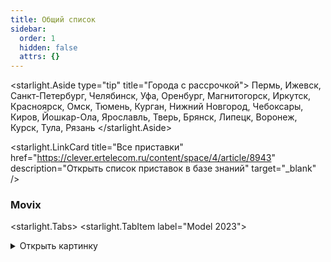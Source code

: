 ```yaml
---
title: Общий список
sidebar:
  order: 1
  hidden: false
  attrs: {}
---
```

<starlight.Aside type="tip" title="Города с рассрочкой">
  Пермь, Ижевск, Санкт-Петербург, Челябинск, Уфа, Оренбург, Магнитогорск, Иркутск, Красноярск, Омск, Тюмень, Курган, Нижний Новгород, Чебоксары, Киров, Йошкар-Ола, Ярославль, Тверь, Брянск, Липецк, Воронеж, Курск, Тула, Рязань
</starlight.Aside>

<starlight.LinkCard title="Все приставки" href="https://clever.ertelecom.ru/content/space/4/article/8943" description="Открыть список приставок в базе знаний" target="_blank" />

### Movix

<starlight.Tabs>
  <starlight.TabItem label="Model 2023">
    <details>
      <summary>
        Открыть картинку
      </summary>

      <astroassets.Image src="/images/general/Movix 2023.jpg" alt="Movix PRO Model 2023" width="600" height="100" loading="lazy" decoding="async" />
      <a href="/images/general/Movix 2023.jpg" download="Movix 2023.jpg">
          Скачать картинку
      </a>
    </details>

    ```txt
    Модель: Movix Model 2023
    - Официальный Android TV 11
    - Голосовой поиск (Google Assistant)
    - Подключение устройств по Bluetooth
    - Объемный звук Dolby Atmos
    - Поддержка Dolby Vision
    - Увеличенный объем памяти – 4 Гб RAM и 16 Гб Flash
    - Подключение по Wi-Fi и кабелем
    - Поддержка 4К
    - Родительский контроль
    - Управление просмотром
    - Списки каналов
    - Гарантия: 1 год

    Стоимость
    - В собственность - 6 200 ₽
    - В рассрочку:
    - 1 400 ₽/мес. на 6 месяцев (общая стоимость - 8 400 ₽)
    ```

    Рассрочка от банка:

    ```txt
    - 2 160 ₽/мес. на 3 месяца (общая стоимость - 6 480 ₽)
    - 1 116 ₽/мес. на 6 месяцев (общая стоимость - 6 695 ₽)
    - 595 ₽/мес. на 12 месяцев (общая стоимость - 7 140 ₽)
    - 337 ₽/мес. на 24 месяцев (общая стоимость - 8 084 ₽)
    - 253 ₽/мес. на 36 месяцев (общая стоимость - 9 100 ₽)
    ```

    <starlight.CardGrid stagger={false}>
      <starlight.LinkCard title="База знаний" href="https://clever.ertelecom.ru/content/space/4/folder/477/article/4424" description="Movix Model 2023 в базе знаний" target="_blank" />

      <starlight.LinkCard title="Пульт от приставки" href="https://clever.ertelecom.ru/content/space/4/folder/477/article/6947" description="Открыть пульт в базе знаний" target="_blank" />
    </starlight.CardGrid>
  </starlight.TabItem>

  <starlight.TabItem label="Model 2021">
    <details>
      <summary>
        Открыть картинку
      </summary>

      <astroassets.Image src="/images/general/Movix2021.jpg" alt="Movix Model 2021" width="600" height="100" loading="lazy" decoding="async" />
      <a href="/images/general/Movix2021.jpg" download="Movix 2021.jpg">
          Скачать картинку
      </a>
    </details>

    ```txt
    Модель: Movix Model 2021
    - Официальный Android TV 11
    - Голосовой поиск (Google Assistant)
    - Подключение устройств по Bluetooth
    - Просмотр файлов с USB-флешки
    - Поддержка 4К
    - Подключение по Wi-Fi и кабелем
    - Bluetooth 5.1
    - Родительский контроль
    - Управление просмотром
    - Списки каналов
    - Гарантия: 1 год

    Стоимость:
    - В собственность - 5 100 ₽
    - В рассрочку:
    - 980 ₽/мес. на 6 месяцев (общая стоимость - 5 880 ₽)
    ```

    Рассрочка от банка:

    ```txt
    - 1 777 ₽/мес. на 3 месяца (общая стоимость - 5 330 ₽)
    - 918 ₽/мес. на 6 месяцев (общая стоимость - 5 508 ₽)
    - 489 ₽/мес. на 12 месяцев (общая стоимость - 5 873 ₽)
    - 277 ₽/мес. на 24 месяцев (общая стоимость - 6 650 ₽)
    - 208 ₽/мес. на 36 месяцев (общая стоимость - 7 486 ₽)
    ```

    <starlight.CardGrid stagger={false}>
      <starlight.LinkCard title="База знаний" href="https://clever.ertelecom.ru/content/space/4/folder/477/article/4655" description="Movix Model 2023 в базе знаний" target="_blank" />

      <starlight.LinkCard title="Пульт от приставки" href="https://clever.ertelecom.ru/content/space/4/folder/477/article/4951" description="Открыть пульт в базе знаний" target="_blank" />
    </starlight.CardGrid>
  </starlight.TabItem>

  <starlight.TabItem label="Go">
    <details>
      <summary>
        Открыть картинку
      </summary>

      <astroassets.Image src="/images/general/Movix GO.jpg" alt="Movix GO" width="600" height="100" loading="lazy" decoding="async" />
      <a href="/images/general/Movix GO.jpg" download="Movix GO.jpg">
          Скачать картинку
      </a>
    </details>

    ```txt
    Модель: Movix Go
    - Официальный Android TV 11
    - Голосовой поиск (Google Assistant)
    - Подключение устройств по Bluetooth
    - Поддержка 4К
    - Подключение по Wi-Fi
    - Bluetooth 5.1
    - Родительский контроль
    - Управление просмотром
    - Списки каналов
    - Гарантия: 1 год

    Стоимость:
    - В собственность - 5 590 ₽
    - В рассрочку:
    - 1080 ₽/мес. на 6 месяцев (общая стоимость - 6 480 ₽)
    ```

    Рассрочка от банка:

    ```txt
    - 1 947 ₽/мес. на 3 месяца (общая стоимость - 5 842 ₽)
    - 1 006 ₽/мес. на 6 месяцев (общая стоимость - 6 037 ₽)
    - 536 ₽/мес. на 12 месяцев (общая стоимость - 6 438 ₽)
    - 304 ₽/мес. на 24 месяцев (общая стоимость - 7 289 ₽)
    - 228 ₽/мес. на 36 месяцев (общая стоимость -8 205 ₽)
    ```

    <starlight.CardGrid stagger={false}>
      <starlight.LinkCard title="База знаний" href="https://clever.ertelecom.ru/content/space/4/folder/477/article/4621" description="Movix Model 2023 в базе знаний" target="_blank" />

      <starlight.LinkCard title="Пульт от приставки" href="https://clever.ertelecom.ru/content/space/4/folder/477/article/4951" description="Открыть пульт в базе знаний" target="_blank" />
    </starlight.CardGrid>
  </starlight.TabItem>
</starlight.Tabs>
